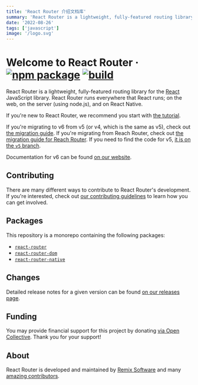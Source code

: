 ```yaml
---
title: 'React Router 介绍文档库'
summary: 'React Router is a lightweight, fully-featured routing library for the React JavaScript library. React Router runs everywhere that React runs; on the web, on the server (using node.js), and on React Native.'
date: '2022-08-26'
tags: ['javascript']
image: '/logo.svg'
---
```


# Welcome to React Router &middot; [![npm package][npm-badge]][npm] [![build][build-badge]][build]

[npm-badge]: https://img.shields.io/npm/v/react-router-dom.svg?style=flat-square
[npm]: https://www.npmjs.org/package/react-router-dom
[build-badge]: https://img.shields.io/github/actions/workflow/status/remix-run/react-router/test.yml?branch=dev&style=square
[build]: https://github.com/remix-run/react-router/actions/workflows/test.yml

React Router is a lightweight, fully-featured routing library for the [React](https://reactjs.org) JavaScript library. React Router runs everywhere that React runs; on the web, on the server (using node.js), and on React Native.

If you're new to React Router, we recommend you start with [the tutorial](https://reactrouter.com/en/main/start/tutorial).

If you're migrating to v6 from v5 (or v4, which is the same as v5), check out [the migration guide](/docs/upgrading/v5.md). If you're migrating from Reach Router, check out [the migration guide for Reach Router](/docs/upgrading/reach.md). If you need to find the code for v5, [it is on the `v5` branch](https://github.com/remix-run/react-router/tree/v5).

Documentation for v6 can be found [on our website](https://reactrouter.com/).

## Contributing

There are many different ways to contribute to React Router's development. If you're interested, check out [our contributing guidelines](CONTRIBUTING.md) to learn how you can get involved.

## Packages

This repository is a monorepo containing the following packages:

- [`react-router`](/packages/react-router)
- [`react-router-dom`](/packages/react-router-dom)
- [`react-router-native`](/packages/react-router-native)

## Changes

Detailed release notes for a given version can be found [on our releases page](https://github.com/remix-run/react-router/releases).

## Funding

You may provide financial support for this project by donating [via Open Collective](https://opencollective.com/react-router). Thank you for your support!

## About

React Router is developed and maintained by [Remix Software](https://remix.run) and many [amazing contributors](https://github.com/remix-run/react-router/graphs/contributors).
